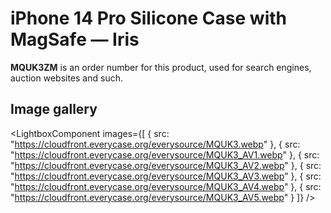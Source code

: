 
# iPhone 14 Pro Silicone Case with MagSafe — Iris

<Callout type='info' emoji='👉🏻'>**MQUK3ZM** is an order number for this product, used for search engines, auction websites and such.</Callout>

## Image gallery

<LightboxComponent
    images={[
      {
        src: "https://cloudfront.everycase.org/everysource/MQUK3.webp"
      },
      {
        src: "https://cloudfront.everycase.org/everysource/MQUK3_AV1.webp"
      },
      {
        src: "https://cloudfront.everycase.org/everysource/MQUK3_AV2.webp"
      },
      {
        src: "https://cloudfront.everycase.org/everysource/MQUK3_AV3.webp"
      },
      {
        src: "https://cloudfront.everycase.org/everysource/MQUK3_AV4.webp"
      },
      {
        src: "https://cloudfront.everycase.org/everysource/MQUK3_AV5.webp"
      }
    ]}
  />

